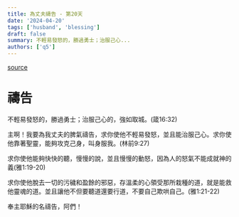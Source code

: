 ```yaml
---
title: 為丈夫禱告 - 第20天
date: '2024-04-20'
tags: ['husband', 'blessing']
draft: false
summary: 不輕易發怒的，勝過勇士；治服己心...
authors: ['q5']
---
```


[source](https://q5help.me/faith/Prayforhusband31days.jsp)

# 禱告

不輕易發怒的，勝過勇士；治服己心的，強如取城。(箴16:32)

主啊！我要為我丈夫的脾氣禱告，求你使他不輕易發怒，並且能治服己心。求你使他靠著聖靈，能夠攻克己身，叫身服我。(林前9:27)

求你使他能夠快快的聽，慢慢的說，並且慢慢的動怒，因為人的怒氣不能成就神的義(雅1:19-20)

求你使他脫去一切的污穢和盈餘的邪惡，存溫柔的心領受那所栽種的道，就是能救他靈魂的道。並且讓他不但要聽道還要行道，不要自己欺哄自己。(雅1:21-22)

奉主耶穌的名禱告，阿們！
